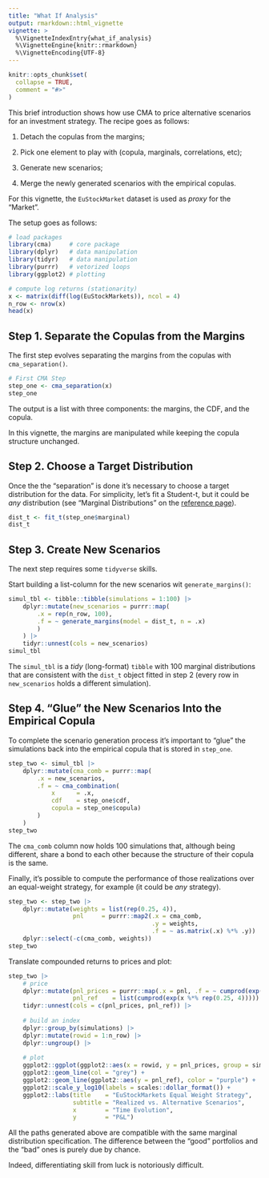 ```yaml
---
title: "What If Analysis"
output: rmarkdown::html_vignette
vignette: >
  %\VignetteIndexEntry{what_if_analysis}
  %\VignetteEngine{knitr::rmarkdown}
  %\VignetteEncoding{UTF-8}
---
```


```r
knitr::opts_chunk$set(
  collapse = TRUE,
  comment = "#>"
)
```

This brief introduction shows how use CMA to price alternative scenarios for an investment strategy. The recipe goes as follows:

1.  Detach the copulas from the margins;

2.  Pick one element to play with (copula, marginals, correlations, etc);

3.  Generate new scenarios;

4.  Merge the newly generated scenarios with the empirical copulas.

For this vignette, the `EuStockMarket` dataset is used as *proxy* for the "Market".

The setup goes as follows:

```r
# load packages
library(cma)     # core package
library(dplyr)   # data manipulation
library(tidyr)   # data manipulation
library(purrr)   # vetorized loops
library(ggplot2) # plotting

# compute log returns (stationarity)
x <- matrix(diff(log(EuStockMarkets)), ncol = 4)
n_row <- nrow(x)
head(x)
```

## Step 1. Separate the Copulas from the Margins

The first step evolves separating the margins from the copulas with `cma_separation()`.

```r
# First CMA Step
step_one <- cma_separation(x)
step_one
```

The output is a list with three components: the margins, the CDF, and the copula.

In this vignette, the margins are manipulated while keeping the copula structure unchanged.

## Step 2. Choose a Target Distribution

Once the the "separation" is done it's necessary to choose a target distribution for the data. For simplicity, let's fit a Student-t, but it could be *any* distribution (see "Marginal Distributions" on the [reference page](https://reckziegel.github.io/CMA/reference/index.html)).

```r
dist_t <- fit_t(step_one$marginal)
dist_t
```

## Step 3. Create New Scenarios

The next step requires some `tidyverse` skills.

Start building a list-column for the new scenarios wit `generate_margins()`:

```r
simul_tbl <- tibble::tibble(simulations = 1:100) |> 
    dplyr::mutate(new_scenarios = purrr::map(
        .x = rep(n_row, 100), 
        .f = ~ generate_margins(model = dist_t, n = .x)
        )
    ) |> 
    tidyr::unnest(cols = new_scenarios)
simul_tbl
```

The `simul_tbl` is a *tidy* (long-format) `tibble` with 100 marginal distributions that are consistent with the `dist_t` object fitted in step 2 (every row in `new_scenarios` holds a different simulation).

## Step 4. "Glue" the New Scenarios Into the Empirical Copula

To complete the scenario generation process it's important to "glue" the simulations back into the empirical copula that is stored in `step_one`.

```r
step_two <- simul_tbl |> 
    dplyr::mutate(cma_comb = purrr::map(
        .x = new_scenarios, 
        .f = ~ cma_combination(
            x      = .x,
            cdf    = step_one$cdf, 
            copula = step_one$copula)
        )
    )
step_two
```

The `cma_comb` column now holds 100 simulations that, although being different, share a bond to each other because the structure of their copula is the same.

Finally, it's possible to compute the performance of those realizations over an equal-weight strategy, for example (it could be *any* strategy).

```r
step_two <- step_two |> 
    dplyr::mutate(weights = list(rep(0.25, 4)), 
                  pnl     = purrr::map2(.x = cma_comb, 
                                        .y = weights, 
                                        .f = ~ as.matrix(.x) %*% .y)) |> 
    dplyr::select(-c(cma_comb, weights))
step_two
```

Translate compounded returns to prices and plot:

```r
step_two |> 
    # price
    dplyr::mutate(pnl_prices = purrr::map(.x = pnl, .f = ~ cumprod(exp(.x))), 
                  pnl_ref    = list(cumprod(exp(x %*% rep(0.25, 4))))) |> 
    tidyr::unnest(cols = c(pnl_prices, pnl_ref)) |> 
    
    # build an index
    dplyr::group_by(simulations) |> 
    dplyr::mutate(rowid = 1:n_row) |> 
    dplyr::ungroup() |> 
    
    # plot
    ggplot2::ggplot(ggplot2::aes(x = rowid, y = pnl_prices, group = simulations)) + 
    ggplot2::geom_line(col = "grey") + 
    ggplot2::geom_line(ggplot2::aes(y = pnl_ref), color = "purple") + 
    ggplot2::scale_y_log10(labels = scales::dollar_format()) + 
    ggplot2::labs(title    = "EuStockMarkets Equal Weight Strategy", 
                  subtitle = "Realized vs. Alternative Scenarios", 
                  x        = "Time Evolution", 
                  y        = "P&L")
```

All the paths generated above are compatible with the same marginal distribution specification. The difference between the "good" portfolios and the "bad" ones is purely due by chance.

Indeed, differentiating skill from luck is notoriously difficult.
